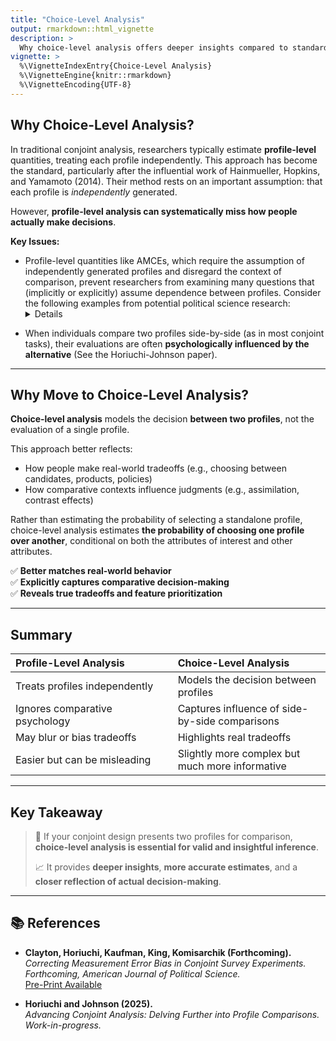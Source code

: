 ```yaml
---
title: "Choice-Level Analysis"
output: rmarkdown::html_vignette
description: >
  Why choice-level analysis offers deeper insights compared to standard profile-level analysis.
vignette: >
  %\VignetteIndexEntry{Choice-Level Analysis}
  %\VignetteEngine{knitr::rmarkdown}
  %\VignetteEncoding{UTF-8}
---
```


## **Why Choice-Level Analysis?**

In traditional conjoint analysis, researchers typically estimate **profile-level** quantities, treating each profile independently. This approach has become the standard, particularly after the influential work of Hainmueller, Hopkins, and Yamamoto (2014). Their method rests on an important assumption: that each profile is *independently* generated. 

However, **profile-level analysis can systematically miss how people actually make decisions**. 

**Key Issues:**

- Profile-level quantities like AMCEs, which require the assumption of independently generated profiles and disregard the context of comparison, prevent researchers from examining many questions that (implicitly or explicitly) assume dependence between profiles. Consider the following examples from potential political science research: <details>
  
  - Compare candidates from two parties: Candidates should always differ between the two profiles
  - Compare policy proposals with the status quo: One profile is always fixed, while another is randomly generated.
  - Compare trade-offs: The two profiles are specifically designed based on the research question (e.g., Do Asian Democrats vote for an Asian Republican or a White Democrat?)
  - Compare candidate electability: The sum of the two percentages should be 100.
  - Compare two candidates' policy differences: The left-leaning candidate’s policies (attributes) should always be positioned on the left.


</details>

- When individuals compare two profiles side-by-side (as in most conjoint tasks), their evaluations are often **psychologically influenced by the alternative** (See the Horiuchi-Johnson paper).

---

## **Why Move to Choice-Level Analysis?**

**Choice-level analysis** models the decision **between two profiles**, not the evaluation of a single profile.

This approach better reflects:

- How people make real-world tradeoffs (e.g., choosing between candidates, products, policies)
- How comparative contexts influence judgments (e.g., assimilation, contrast effects)

Rather than estimating the probability of selecting a standalone profile, choice-level analysis estimates **the probability of choosing one profile over another**, conditional on both the attributes of interest and other attributes.

✅ **Better matches real-world behavior**  
✅ **Explicitly captures comparative decision-making**  
✅ **Reveals true tradeoffs and feature prioritization**

---

## **Summary**

| Profile-Level Analysis | Choice-Level Analysis |
|:-----------------------|:----------------------|
| Treats profiles independently | Models the decision between profiles |
| Ignores comparative psychology | Captures influence of side-by-side comparisons |
| May blur or bias tradeoffs | Highlights real tradeoffs |
| Easier but can be misleading | Slightly more complex but much more informative |

---

## **Key Takeaway**

> 🔎 If your conjoint design presents two profiles for comparison, **choice-level analysis is essential for valid and insightful inference**.  
> 
> 📈 It provides **deeper insights**, **more accurate estimates**, and a **closer reflection of actual decision-making**.


---

## 📚 **References**

- **Clayton, Horiuchi, Kaufman, King, Komisarchik (Forthcoming).**  
  *Correcting Measurement Error Bias in Conjoint Survey Experiments.*  
  _Forthcoming, American Journal of Political Science._  
  [Pre-Print Available](https://gking.harvard.edu/conjointE)

- **Horiuchi and Johnson (2025).**  
  *Advancing Conjoint Analysis: Delving Further into Profile Comparisons.*  
  _Work-in-progress._  



